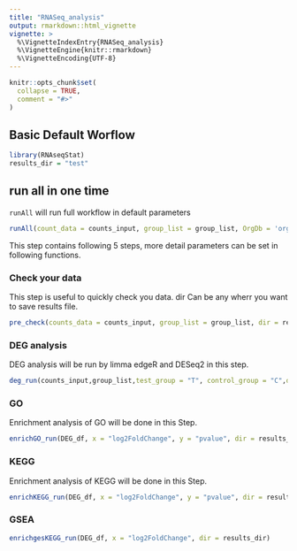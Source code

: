 ```yaml
---
title: "RNASeq_analysis"
output: rmarkdown::html_vignette
vignette: >
  %\VignetteIndexEntry{RNASeq_analysis}
  %\VignetteEngine{knitr::rmarkdown}
  %\VignetteEncoding{UTF-8}
---
```


```r
knitr::opts_chunk$set(
  collapse = TRUE,
  comment = "#>"
)
```

## Basic Default Worflow

```r
library(RNAseqStat)
results_dir = "test"
```

## run all in one time

`runAll` will run full workflow in default parameters

```r
runAll(count_data = counts_input, group_list = group_list, OrgDb = 'org.Hs.eg.db', dir = results_dir)
```

This step contains following 5 steps, more detail parameters can be set in following functions.

### Check your data

This step is useful to quickly check you data. dir Can be any wherr you want to save results file.

```r
pre_check(counts_data = counts_input, group_list = group_list, dir = results_dir)
```

### DEG analysis

DEG analysis will be run by limma edgeR and DESeq2 in this step.

```r
deg_run(counts_input,group_list,test_group = "T", control_group = "C",dir = results_dir)
```

### GO

Enrichment analysis of GO will be done in this Step.

```r
enrichGO_run(DEG_df, x = "log2FoldChange", y = "pvalue", dir = results_dir)
```

### KEGG

Enrichment analysis of KEGG will be done in this Step.

```r
enrichKEGG_run(DEG_df, x = "log2FoldChange", y = "pvalue", dir = results_dir)
```

### GSEA

```r
enrichgesKEGG_run(DEG_df, x = "log2FoldChange", dir = results_dir)
```

